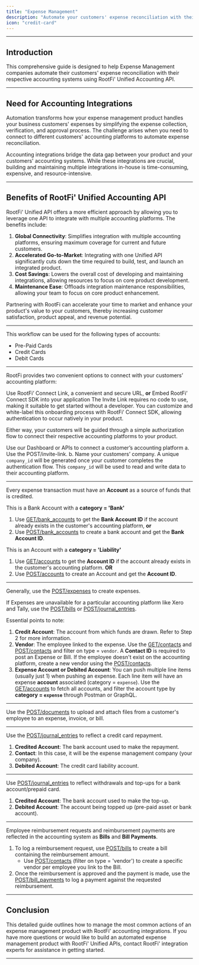 ```yaml
---
title: "Expense Management"
description: "Automate your customers' expense reconciliation with their respective accounting systems."
icon: "credit-card"
---
```


---

## Introduction

This comprehensive guide is designed to help Expense Management companies automate their customers' expense reconciliation with their respective accounting systems using RootFi' Unified Accounting API.

---

## Need for Accounting Integrations

Automation transforms how your expense management product handles your business customers' expenses by simplifying the expense collection, verification, and approval process. The challenge arises when you need to connect to different customers' accounting platforms to automate expense reconciliation.

Accounting integrations bridge the data gap between your product and your customers' accounting systems. While these integrations are crucial, building and maintaining multiple integrations in-house is time-consuming, expensive, and resource-intensive.

---

## Benefits of RootFi' Unified Accounting API

RootFi' Unified API offers a more efficient approach by allowing you to leverage one API to integrate with multiple accounting platforms. The benefits include:

1. **Global Connectivity**: Simplifies integration with multiple accounting platforms, ensuring maximum coverage for current and future customers.
2. **Accelerated Go-to-Market**: Integrating with one Unified API significantly cuts down the time required to build, test, and launch an integrated product.
3. **Cost Savings**: Lowers the overall cost of developing and maintaining integrations, allowing resources to focus on core product development.
4. **Maintenance Ease**: Offloads integration maintenance responsibilities, allowing your team to focus on core product enhancement.

Partnering with RootFi can accelerate your time to market and enhance your product's value to your customers, thereby increasing customer satisfaction, product appeal, and revenue potential.

---

This workflow can be used for the following types of accounts:

- Pre-Paid Cards
- Credit Cards
- Debit Cards

---

<Steps titleSize="h2">


<Step title="Connect with your customers' accounting platform (One-Time Activity)" titleSize="h2" stepNumber="1">

RootFi provides two convenient options to connect with your customers’ accounting platform:

Use RootFi’ Connect Link, a convenient and secure URL, **or**
Embed RootFi’ Connect SDK into your application
The Invite Link requires no code to use, making it suitable to get started without a developer. You can customize and white-label this onboarding process with RootFi’ Connect SDK, allowing authentication to occur natively in your product.

Either way, your customers will be guided through a simple authorization flow to connect their respective accounting platforms to your product.

Use our Dashboard or APIs to connect a customer’s accounting platform a. Use the POST/invite-link. b. Name your customers’ company.
A unique `company_id` will be generated once your customer completes the authentication flow. This `company_id` will be used to read and write data to their accounting platform.

---

</Step>

<Step title="Link or Create your customer's credit card or bank account (One-Time Activity)" titleSize="h2" stepNumber="2">

Every expense transaction must have an **Account** as a source of funds that is credited.

<Tabs>

<Tab title="For Pre-Paid / Debit Cards">

This is a Bank Account with a **category = 'Bank'**

1. Use [GET/bank_accounts](/api-reference/v3/accounting/bank-accounts/get-all-bank-accounts) to get the **Bank Account ID** if the account already exists in the customer's accounting platform, **or**
2. Use [POST/bank_accounts](/api-reference/v3/accounting/bank-accounts/create-bank-accounts) to create a bank account and get the **Bank Account ID**.

</Tab>

<Tab title="For Credit / Debit Cards">

This is an Account with a **category = 'Liability'**

1. Use [GET/accounts](/api-reference/v3/accounting/accounts/get-all-accounts) to get the **Account ID** if the account already exists in the customer's accounting platform.
**OR**
2. Use [POST/accounts](/api-reference/v3/accounting/accounts/create-accounts) to create an Account and get the **Account ID**.

</Tab>

</Tabs>

---

</Step>

<Step title="Create Expenses (Recurring)" titleSize="h2" stepNumber="3">

Generally, use the [POST/expenses](/api-reference/v3/accounting/expenses/create-expenses) to create expenses.

<Note> If Expenses are unavailable for a particular accounting platform like Xero and Tally, use the [POST/bills](/api-reference/v3/accounting/bills/create-bills) or [POST/journal_entries](/api-reference/v3/accounting/journal-entries/create-journal-entries). </Note>

Essential points to note:

1. **Credit Account**: The account from which funds are drawn. Refer to Step 2 for more information.
2. **Vendor**: The employee linked to the expense. Use the [GET/contacts](/api-reference/v3/accounting/contacts/get-all-contacts) and [POST/contacts](/api-reference/v3/accounting/contacts/create-contacts) and filter on type = `vendor`. A **Contact ID** is required to post an Expense or Bill. If the employee doesn't exist on the accounting platform, create a new vendor using the [POST/contacts](/api-reference/v3/accounting/contacts/create-contacts).
3. **Expense Account or Debited Account**: You can push multiple line items (usually just 1) when pushing an expense. Each line item will have an expense **account** associated (category = `expense`). Use the [GET/accounts](/api-reference/v3/accounting/accounts/get-all-accounts) to fetch all accounts, and filter the account type by **category = `expense`** through Postman or GraphQL.

---

</Step>

<Step title="Upload Documents (Recurring)" titleSize="h2" stepNumber="4">

Use the [POST/documents](/api-reference/v3/accounting/documents/create-documents) to upload and attach files from a customer's employee to an expense, invoice, or bill.

---

</Step>

<Step title="Record a Credit Card Repayment (Recurring)" titleSize="h2" stepNumber="5">

Use the [POST/journal_entries](/api-reference/v3/accounting/journal-entries/create-journal-entries) to reflect a credit card repayment.

1. **Credited Account**: The bank account used to make the repayment.
2. **Contact**: In this case, it will be the expense management company (your company).
3. **Debited Account**: The credit card liability account.

---

</Step>

<Step title="Process Bank Account Withdrawals or Top Ups for Pre-Paid Cards (Recurring)" titleSize="h2" stepNumber="6">

Use [POST/journal_entries](/api-reference/v3/accounting/journal-entries/create-journal-entries) to reflect withdrawals and top-ups for a bank account/prepaid card.

1. **Credited Account**: The bank account used to make the top-up.
2. **Debited Account**: The account being topped up (pre-paid asset or bank account).

---

</Step>

<Step title="Process Employee Reimbursement Requests and Payments (Recurring)" titleSize="h2" stepNumber="7">

Employee reimbursement requests and reimbursement payments are reflected in the accounting system as **Bills** and **Bill Payments**.

1. To log a reimbursement request, use [POST/bills](/api-reference/v3/accounting/bills/create-bills) to create a bill containing the reimbursement amount.
    - Use [POST/contacts](/api-reference/v3/accounting/contacts/create-contacts) (filter on type = 'vendor') to create a specific vendor per employee you link to the Bill.
2. Once the reimbursement is approved and the payment is made, use the [POST/bill_payments](/api-reference/v3/accounting/bill-payments/create-bill-payments) to log a payment against the requested reimbursement.

---

</Step>

</Steps>

## Conclusion

This detailed guide outlines how to manage the most common actions of an expense management product with RootFi' accounting integrations. If you have more questions or would like to build an automated expense management product with RootFi' Unified APIs, contact RootFi' integration experts for assistance in getting started.

---